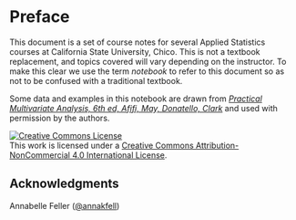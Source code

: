 # Preface {.unnumbered}

This document is a set of course notes for several Applied Statistics courses at California State University, Chico. This is not a textbook replacement, and topics covered will vary depending on the instructor. To make this clear we use the term *notebook* to refer to this document so as not to be confused with a traditional textbook.

Some data and examples in this notebook are drawn from [*Practical Multivariate Analysis, 6th ed, Afifi, May, Donatello, Clark*](https://www.crcpress.com/Practical-Multivariate-Analysis/Afifi-May-Donatello-Clark/p/book/9781138702226) and used with permission by the authors.

<a rel="license" href="http://creativecommons.org/licenses/by-nc/4.0/"><img src="https://i.creativecommons.org/l/by-nc/4.0/88x31.png" alt="Creative Commons License" style="border-width:0"/></a><br />This work is licensed under a <a rel="license" href="http://creativecommons.org/licenses/by-nc/4.0/">Creative Commons Attribution-NonCommercial 4.0 International License</a>.

## Acknowledgments {.unnumbered}
Annabelle Feller ([\@annakfell](https://github.com/annakfell))